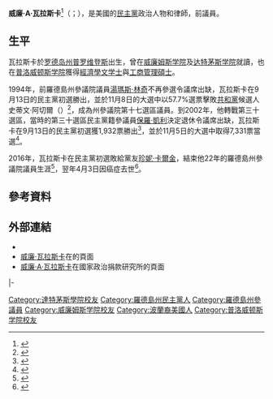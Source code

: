 {{多個問題|
{{Expand|time=2017-04-08T13:33:05+00:00}}
{{请求翻译|time=2017-04-08T13:33:05+00:00}}
}}
{{noteTA
|G1=People
|G2=USState
}}
{{Infobox Officeholder
|name	          = 威廉·瓦拉斯卡
|image            = 
|native_name      = William Walaska
|native_name_lang = en
|caption        = 
|state_senate   = 羅德島州
|district       = 三十
|term_start     = 2003年1月7日
|term_end       = 2017年1月3日
|predecessor    = [[保羅·凱利|保羅·凱利]]
|successor      = [[珍妮·卡爾金|珍妮·卡爾金]]
|state_senate1  = 羅德島州
|district1      = 十七
|term_start1    = 1995年1月
|term_end1      = 2003年1月7日
|predecessor1   = [[湯瑪斯·林奇|湯瑪斯·林奇]]
|successor1     = {{le|約瑟夫·A·蒙塔爾巴諾|Joseph A. Montalbano}}
|birth_date     = {{birth date|1945|9|16}}
|birth_place    = [[美国|美国]][[罗德岛州|罗德岛州]][[普罗维登斯_(罗德岛州)|普罗维登斯]]
|death_date     = {{death date and age|2017|4|3|1945|9|16}}
|death_place    = 
|residence      = 美国罗德岛州[[沃里克_(罗得岛州)|沃里克]]
|party          = [[民主黨_(美國)|民主黨]]
|spouse         = 馬莎（{{lang|en|Marsha}}）<ref name=family>[http://www.ourcampaigns.com/CandidateDetail.html?CandidateID=80241 Our Campaigns - Candidate - William A. Walaska]</ref>
|children       = 3
|alma_mater     = [[威廉姆斯学院|威廉姆斯学院]]<br>[[达特茅斯学院|达特茅斯学院]]<br>[[普洛威顿斯学院|普洛威顿斯学院]]
|occupation     = 
|religion       = 
|signature      = 
}}

'''威廉·A·瓦拉斯卡'''<ref name="PVS">{{cite web |url= http://votesmart.org/candidate/biography/7328 |title= William Walaska's Biography |publisher= [[Project_Vote_Smart|Project Vote Smart]] |accessdate= March 12, 2014}}</ref>（{{lang-en|William A. Walaska}}；{{bd|1945年|9月16日|2017年|4月3日|catIdx=Walaska}}），是美國的[[民主黨_(美國)|民主黨]]政治人物和律師，前{{le|羅德島州參議院|Rhode Island Senate}}議員。

==生平==
瓦拉斯卡於[[罗德岛州|罗德岛州]][[普罗维登斯_(罗德岛州)|普罗维登斯]]出生，曾在[[威廉姆斯学院|威廉姆斯学院]]及[[达特茅斯学院|达特茅斯学院]]就讀，也在[[普洛威顿斯学院|普洛威顿斯学院]]獲得[[經濟學|經濟學]][[文学士|文学士]]與[[工商管理碩士|工商管理碩士]]。

1994年，前羅德島州參議院議員[[湯瑪斯·林奇|湯瑪斯·林奇]]不再參選令議席出缺，瓦拉斯卡在9月13日的民主黨初選勝出，並於11月8日的大選中以57.7%選票擊敗[[共和黨_(美國)|共和黨]]候選人史蒂文·阿切爾（{{lang|en|Steven Archer}}）<ref>{{cite web |url= http://www.elections.ri.gov/elections/results/1994/risenate.php |title= 1994 General Election Vote for R.I. Senate |publisher= Secretary of State of Rhode Island |location= Providence, Rhode Island |accessdate= March 12, 2014 |archive-date= 2017-01-08 |archive-url= https://web.archive.org/web/20170108025812/http://www.elections.ri.gov/elections/results/1994/risenate.php |dead-url= no }}</ref>，成為州參議院第十七選區議員。到2002年，他轉戰第三十選區，當時的第三十選區民主黨籍參議員[[保羅·凱利|保羅·凱利]]決定退休令議席出缺，瓦拉斯卡在9月13日的民主黨初選獲1,932票勝出<ref>{{cite web |url= http://www.elections.ri.gov/elections/results/2002/statewideprimary/statesendem.php |title= 2002 Senator in General Assembly, Democrat |publisher= Secretary of State of Rhode Island |location= Providence, Rhode Island |accessdate= March 12, 2014 |archive-date= 2018-11-23 |archive-url= https://web.archive.org/web/20181123011914/http://www.elections.ri.gov/elections/results/2002/statewideprimary/statesendem.php |dead-url= no }}</ref>，並於11月5日的大選中取得7,331票當選<ref>{{cite web |url= http://www.elections.ri.gov/elections/results/2002/generalelection/dissen.php |title= 2002 Rhode Island Senate by Senate District |publisher= Secretary of State of Rhode Island |location= Providence, Rhode Island |accessdate= March 12, 2014 |archive-date= 2017-01-08 |archive-url= https://web.archive.org/web/20170108001708/http://www.elections.ri.gov/elections/results/2002/generalelection/dissen.php |dead-url= no }}</ref>。

2016年，瓦拉斯卡在民主黨初選敗給黨友[[珍妮·卡爾金|珍妮·卡爾金]]，結束他22年的羅德島州參議院議員生涯<ref>{{cite web |url= http://www.ri.gov/election/results/2016/statewide_primary/races/332.html |title= 2016 Statewide Primary, Senator in General Assembly District 30 |publisher= Secretary of State of Rhode Island |location= Providence, Rhode Island |accessdate= April 8, 2017 |archive-date= 2020-11-04 |archive-url= https://web.archive.org/web/20201104104521/https://www.ri.gov/election/results/2016/statewide_primary/races/332.html |dead-url= no }}</ref>，翌年4月3日因癌症去世<ref>{{cite web|last1=Nesi|first1=Ted|title=Former RI Sen. William Walaska dies at 71|url=http://wpri.com/2017/04/03/former-ri-sen-william-walaska-dies-at-71/|website=WPRI 12 Eyewitness News|accessdate=3 April 2017|date=3 April 2017|archive-date=2017-04-06|archive-url=https://web.archive.org/web/20170406224729/http://wpri.com/2017/04/03/former-ri-sen-william-walaska-dies-at-71/|dead-url=no}}</ref>。

==參考資料==
{{reflist}}

==外部連結==
*{{CongLinks | congbio = | votesmart = 7328 | fec = | congress = }}
*[http://ballotpedia.org/William_Walaska 威廉·瓦拉斯卡]{{Wayback|url=http://ballotpedia.org/William_Walaska |date=20140307053054 }}在{{le|美國政治百科|Ballotpedia|}}的頁面
*[http://www.followthemoney.org/database/uniquecandidate.phtml?uc=20371 威廉·A·瓦拉斯卡]在國家政治捐款研究所的頁面

{{s-start}}
{{s-par|us-ri-sen}}
{{s-bef|before=[[湯瑪斯·林奇|湯瑪斯·林奇]]}}
{{s-ttl|title=羅德島州參議院第十七選區<br>{{le|羅德島州參議院|Rhode Island Senate|參議院議員}}|years=1995年－2003年}}
{{s-aft|after={{le|約瑟夫·A·蒙塔爾巴諾|Joseph A. Montalbano}}}}
|-
{{s-bef|before=[[保羅·凱利|保羅·凱利]]}}
{{s-ttl|title=羅德島州參議院第三十選區<br>{{le|羅德島州參議院|Rhode Island Senate|參議院議員}}|years=2003年－2017年}}
{{s-aft|after=[[珍妮·卡爾金|珍妮·卡爾金]]}}
{{s-end}}

{{Authority control}}
{{DEFAULTSORT:Walaska, William}}

[[Category:達特茅斯學院校友|Category:達特茅斯學院校友]]
[[Category:羅德島州民主黨人|Category:羅德島州民主黨人]]
[[Category:羅德島州參議員|Category:羅德島州參議員]]
[[Category:威廉姆斯学院校友|Category:威廉姆斯学院校友]]
[[Category:波蘭裔美國人|Category:波蘭裔美國人]]
[[Category:普洛威顿斯学院校友|Category:普洛威顿斯学院校友]]